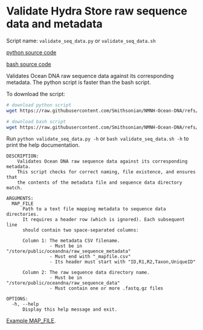 # Validate Hydra Store raw sequence data and metadata 

Script name: `validate_seq_data.py` or `validate_seq_data.sh`

[python source code](https://github.com/Smithsonian/NMNH-Ocean-DNA/blob/main/scripts/data_management/raw_sequence_validate/validate_seq_data.py)

[bash source code](https://github.com/Smithsonian/NMNH-Ocean-DNA/blob/main/scripts/data_management/raw_sequence_validate/validate_seq_data.sh)

Validates Ocean DNA raw sequence data against its corresponding metadata. The python script is faster than the bash script.

To download the script:

```bash
# download python script
wget https://raw.githubusercontent.com/Smithsonian/NMNH-Ocean-DNA/refs/heads/main/scripts/data_management/raw_sequence_validate/validate_seq_data.py
```

```bash
# download bash script
wget https://raw.githubusercontent.com/Smithsonian/NMNH-Ocean-DNA/refs/heads/main/scripts/data_management/raw_sequence_validate/validate_seq_data.sh
```

Run `python validate_seq_data.py -h` or `bash validate_seq_data.sh -h` to print the help documentation.

```
DESCRIPTION:
    Validates Ocean DNA raw sequence data against its corresponding metadata.
    This script checks for correct naming, file existence, and ensures that
    the contents of the metadata file and sequence data directory match.

ARGUMENTS:
  MAP_FILE
      Path to a text file mapping metadata to sequence data directories.
      It requires a header row (which is ignored). Each subsequent line
      should contain two space-separated columns:

      Column 1: The metadata CSV filename.
                - Must be in "/store/public/oceandna/raw_sequence_metadata"
                - Must end with "_mapfile.csv"
                - Its header must start with "ID,R1,R2,Taxon,UniqueID"

      Column 2: The raw sequence data directory name.
                - Must be in "/store/public/oceandna/raw_sequence_data"
                - Must contain one or more .fastq.gz files

OPTIONS:
  -h, --help
      Display this help message and exit.
```

[Example MAP_FILE](https://github.com/Smithsonian/NMNH-Ocean-DNA/blob/main/scripts/data_management/raw_sequence_validate/example_map_file.txt).


